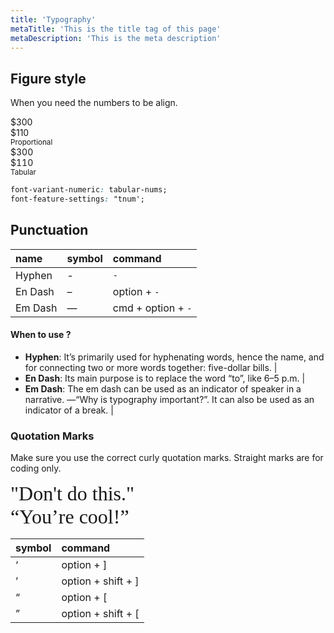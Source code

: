 ```yaml
---
title: 'Typography'
metaTitle: 'This is the title tag of this page'
metaDescription: 'This is the meta description'
---
```


## Figure style

When you need the numbers to be align.

<Card>
  <Stack gap={30}>
    <div>
      <p style="margin: 0;">$300</p>
      <p style="margin: 0;">$110</p>
      <small>Proportional</small>
    </div>
    <div style="font-variant-numeric: tabular-nums; font-feature-settings: 'tnum';">
      <p style="margin: 0;">$300</p>
      <p style="margin: 0;">$110</p>
      <small>Tabular</small>
    </div>
  </Stack>
</Card>

```css
font-variant-numeric: tabular-nums;
font-feature-settings: "tnum';
```

## Punctuation

| name    | symbol | command            |
| :------ | :----- | :----------------- |
| Hyphen  | -      | `-`                |
| En Dash | –      | option + `-`       |
| Em Dash | —      | cmd + option + `-` |

#### When to use ?

- **Hyphen**: It’s primarily used for hyphenating words, hence the name, and for connecting two or more words together: five-dollar bills. |
- **En Dash**: Its main purpose is to replace the word “to”, like 6–5 p.m. |
- **Em Dash**: The em dash can be used as an indicator of speaker in a narrative. —“Why is typography important?”. It can also be used as an indicator of a break. |

### Quotation Marks

Make sure you use the correct curly quotation marks. Straight marks are for coding only.

<p style="font-size: 2rem; font-weight: 500; margin: 0; font-family: 'times new roman'">"Don't do this."</p>
<p style="font-size: 2rem; font-weight: 500; margin: 0; font-family: 'times new roman'">“You’re cool!”</p>

| symbol | command            |
| :----- | :----------------- |
| ‘      | option + ]         |
| ’      | option + shift + ] |
| “      | option + [         |
| ”      | option + shift + [ |
